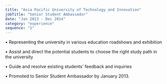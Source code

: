 ```yaml
---
title: "Asia Pacific University of Technology and Innovation"
jobTitle: "Senior Student Ambassador"
date: "Jan 2013 - Dec 2014"
category: "experience"
sequence: "1"
---
```


• Representing the university in various education roadshows and exhibition

• Assist and direct the potential students to choose the right study path in the university

• Guide and resolve existing students’ feedback and inquiries

• Promoted to Senior Student Ambassador by January 2013.